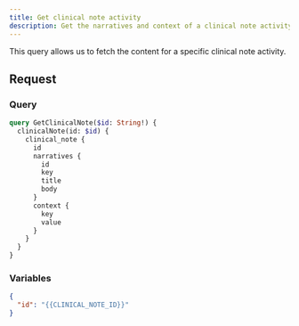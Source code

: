 ```yaml
---
title: Get clinical note activity
description: Get the narratives and context of a clinical note activity
---
```


This query allows us to fetch the content for a specific clinical note activity.

## Request

### Query

```graphql
query GetClinicalNote($id: String!) {
  clinicalNote(id: $id) {
    clinical_note {
      id
      narratives {
        id
        key
        title
        body
      }
      context {
        key
        value
      }
    }
  }
}
```

### Variables

```json
{
  "id": "{{CLINICAL_NOTE_ID}}"
}
```
